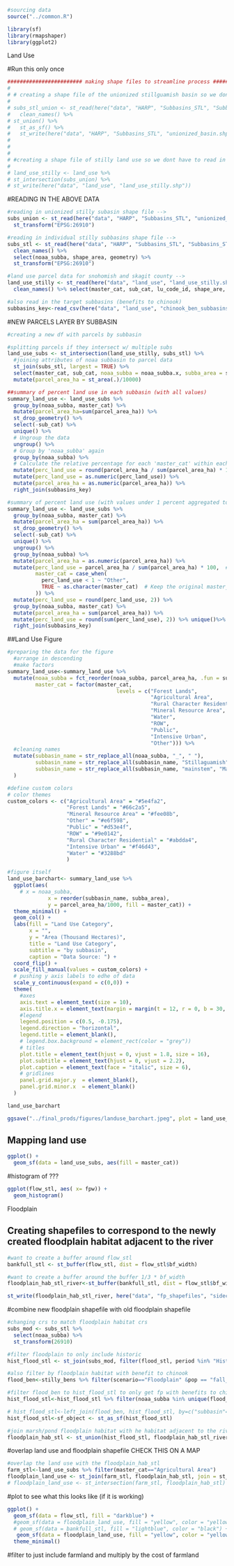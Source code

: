 ```r
#sourcing data
source("../common.R")

library(sf)
library(rmapshaper)
library(ggplot2)
```


######################################## Land Use #####################################
#Run this only once
```r
######################## making shape files to streamline process ##################### 
# 
# # creating a shape file of the unionized stillguamish basin so we don't have to redo this operation every time
# 
# subs_stl_union <- st_read(here("data", "HARP", "Subbasins_STL", "Subbasins_STL_20220928.shp")) %>%
#   clean_names() %>%
# st_union() %>%
#   st_as_sf() %>%
#   st_write(here("data", "HARP", "Subbasins_STL", "unionized_basin.shp"))
# 
# 
# 
# #creating a shape file of stilly land use so we dont have to read in all the stillaguamish and skagit data and then transform and filter it each time -->
# 
# land_use_stilly <- land_use %>%
# st_intersection(subs_union) %>%
# st_write(here("data", "land_use", "land_use_stilly.shp"))
```

#READING IN THE ABOVE DATA
```r
#reading in unionized stilly subasin shape file -->
subs_union <- st_read(here("data", "HARP", "Subbasins_STL", "unionized_basin.shp")) %>% 
  st_transform("EPSG:26910")

#reading in individual stilly subbasins shape file -->
subs_stl <- st_read(here("data", "HARP", "Subbasins_STL", "Subbasins_STL_20220928.shp")) %>%
  clean_names() %>% 
  select(noaa_subba, shape_area, geometry) %>% 
  st_transform("EPSG:26910") 

#land use parcel data for snohomish and skagit county -->
land_use_stilly <- st_read(here("data", "land_use", "land_use_stilly.shp")) %>% 
  clean_names() %>% select(master_cat, sub_cat, lu_code_id, shape_are, shape_len)

#also read in the target subbasins (benefits to chinook)
subbasins_key<-read_csv(here("data", "land_use", "chinook_ben_subbasins.csv")) %>% select(noaa_subba)

```

#NEW PARCELS LAYER BY SUBBASIN 
```r
#creating a new df with parcels by subbasin 

#splitting parcels if they intersect w/ multiple subs 
land_use_subs <- st_intersection(land_use_stilly, subs_stl) %>% 
  #joining attributes of noaa subbasin to parcel data 
  st_join(subs_stl, largest = TRUE) %>% 
  select(master_cat, sub_cat, noaa_subba = noaa_subba.x, subba_area = shape_area.x) %>% 
  mutate(parcel_area_ha = st_area(.)/10000)

##summary of percent land use in each subbasin (with all values)
summary_land_use <- land_use_subs %>%
  group_by(noaa_subba, master_cat) %>%
  mutate(parcel_area_ha=sum(parcel_area_ha)) %>% 
  st_drop_geometry() %>% 
  select(-sub_cat) %>% 
  unique() %>%
  # Ungroup the data
  ungroup() %>%
  # Group by 'noaa_subba' again
  group_by(noaa_subba) %>%
  # Calculate the relative percentage for each 'master_cat' within each 'noaa_subba'
  mutate(perc_land_use = round(parcel_area_ha / sum(parcel_area_ha) * 100,2)) %>%
  mutate(perc_land_use = as.numeric(perc_land_use)) %>% 
  mutate(parcel_area_ha = as.numeric(parcel_area_ha)) %>% 
  right_join(subbasins_key)

#summary of percent land use (with values under 1 percent aggregated to Other)
summary_land_use <- land_use_subs %>%
  group_by(noaa_subba, master_cat) %>%
  mutate(parcel_area_ha = sum(parcel_area_ha)) %>% 
  st_drop_geometry() %>% 
  select(-sub_cat) %>% 
  unique() %>%
  ungroup() %>%
  group_by(noaa_subba) %>%
  mutate(parcel_area_ha = as.numeric(parcel_area_ha)) %>% 
  mutate(perc_land_use = parcel_area_ha / sum(parcel_area_ha) * 100,  # Calculate perc_land_use
         master_cat = case_when(
           perc_land_use < 1 ~ "Other",
           TRUE ~ as.character(master_cat)  # Keep the original master_cat otherwise
         )) %>%
  mutate(perc_land_use = round(perc_land_use, 2)) %>% 
  group_by(noaa_subba, master_cat) %>%
  mutate(parcel_area_ha = sum(parcel_area_ha)) %>% 
  mutate(perc_land_use = round(sum(perc_land_use), 2)) %>% unique()%>% 
  right_join(subbasins_key)
```

##Land Use Figure
```r
#preparing the data for the figure
  #arrange in descending
  #make factors
summary_land_use<-summary_land_use %>% 
  mutate(noaa_subba = fct_reorder(noaa_subba, parcel_area_ha, .fun = sum),
         master_cat = factor(master_cat,
                                   levels = c("Forest Lands", 
                                              "Agricultural Area",
                                              "Rural Character Residential",
                                              "Mineral Resource Area",
                                              "Water",
                                              "ROW",
                                              "Public",
                                              "Intensive Urban",
                                              "Other"))) %>% 
  #cleaning names
  mutate(subbasin_name = str_replace_all(noaa_subba, "_", " "),
         subbasin_name = str_replace_all(subbasin_name, "Stillaguamish", ""),
         subbasin_name = str_replace_all(subbasin_name, "mainstem", "Mainstem")
  ) 

#define custom colors
# color themes 
custom_colors <- c("Agricultural Area" = "#5e4fa2",
                   "Forest Lands" = "#66c2a5", 
                   "Mineral Resource Area" = "#fee08b",
                   "Other" = "#e6f598",
                   "Public" = "#d53e4f",
                   "ROW" = "#9e0142",
                   "Rural Character Residential" = "#abdda4",
                   "Intensive Urban" = "#f46d43",
                   "Water" = "#3288bd"
                   )

#figure itself
land_use_barchart<- summary_land_use %>% 
  ggplot(aes(
    # x = noaa_subba, 
             x = reorder(subbasin_name, subba_area),
             y = parcel_area_ha/1000, fill = master_cat)) +
  theme_minimal() +
  geom_col() +
  labs(fill = "Land Use Category", 
       x = "", 
       y = "Area (Thousand Hectares)",
       title = "Land Use Category",
       subtitle = "by subbasin",
       caption = "Data Source: ") +
  coord_flip() + 
  scale_fill_manual(values = custom_colors) +
  # pushing y axis labels to edhe of data 
  scale_y_continuous(expand = c(0,0)) +
  theme(
    #axes
    axis.text = element_text(size = 10),
    axis.title.x = element_text(margin = margin(t = 12, r = 0, b = 30, l = 20), size = 12),
    #legend
    legend.position = c(0.5, -0.175),
    legend.direction = "horizontal",
    legend.title = element_blank(),
    # legend.box.background = element_rect(color = "grey"))
    # titles
    plot.title = element_text(hjust = 0, vjust = 1.8, size = 16),
    plot.subtitle = element_text(hjust = 0, vjust = 2.2),
    plot.caption = element_text(face = "italic", size = 6),
    # gridlines
    panel.grid.major.y  = element_blank(),
    panel.grid.minor.x  = element_blank()
  ) 

land_use_barchart

ggsave("../final_prods/figures/landuse_barchart.jpeg", plot = land_use_barchart, device = "jpeg", width = 12, height = 7, units = "in")

```


## Mapping land use
```r
ggplot() + 
  geom_sf(data = land_use_subs, aes(fill = master_cat))
```

#histogram of ???
```r
ggplot(flow_stl, aes( x= fpw)) +
  geom_histogram()
```

#################################### Floodplain ###################################
## Creating shapefiles to correspond to the newly created floodplain habitat adjacent to the river

```r
#want to create a buffer around flow_stl
bankfull_stl <- st_buffer(flow_stl, dist = flow_stl$bf_width)

#want to create a buffer around the buffer 1/3 * bf_width
floodplain_hab_stl_river<-st_buffer(bankfull_stl, dist = flow_stl$bf_width*(1/3))

st_write(floodplain_hab_stl_river, here("data", "fp_shapefiles", "sidechannel_shapefiles.shp"), append = FALSE)
```

#combine new floodplain shapefile with old floodplain shapefile
```r
#changing crs to match floodplain habitat crs
subs_mod <- subs_stl %>% 
  select(noaa_subba) %>% 
  st_transform(26910) 

#filter floodplain to only include historic
hist_flood_stl <- st_join(subs_mod, filter(flood_stl, period %in% "Hist"), join=st_intersects)

#also filter by floodplain habitat with benefit to chinook
flood_ben<-stilly_bens %>% filter(scenario=="Floodplain" &pop == "fall_chinook" & perc_change > 0)  

#filter flood_ben to hist_flood_stl to only get fp with benefits to chinook
hist_flood_stl<-hist_flood_stl %>% filter(noaa_subba %in% unique(flood_ben$subbasin))

# hist_flood_stl<-left_join(flood_ben, hist_flood_stl, by=c("subbasin"="noaa_subba"))
hist_flood_stl<-sf_object <- st_as_sf(hist_flood_stl)

#join marsh/pond floodplain habitat with he habitat adjacent to the river
floodplain_hab_stl <- st_union(hist_flood_stl, floodplain_hab_stl_river)
```

#overlap land use and floodplain shapefile
CHECK THIS ON A MAP
```r
#overlap the land use with the floodplain_hab_stl
farm_stl<-land_use_subs %>% filter(master_cat=="Agricultural Area")
floodplain_land_use <- st_join(farm_stl, floodplain_hab_stl, join = st_intersects)
# floodplain_land_use <- st_intersection(farm_stl, floodplain_hab_stl)
```

#plot to see what this looks like (if it is working)
```r
ggplot() +
  geom_sf(data = flow_stl, fill = "darkblue") +
  #geom_sf(data = floodplain_land_use, fill = "yellow", color = "yellow") +
  # geom_sf(data = bankfull_stl, fill = "lightblue", color = "black") +
   geom_sf(data = floodplain_land_use, fill = "yellow", color = "yellow") +
  theme_minimal()
```

#filter to just include farmland and multiply by the cost of farmland
```r

```


